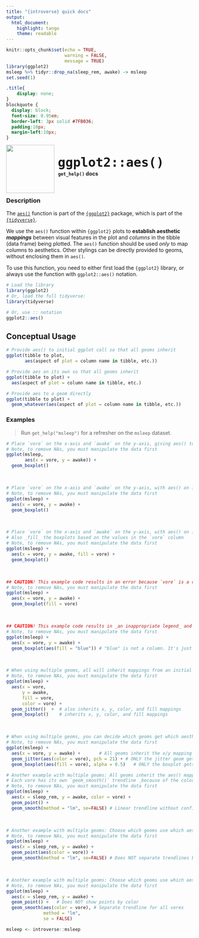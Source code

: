 ```yaml
---
title: "{introverse} quick docs"
output: 
  html_document:
    highlight: tango
    theme: readable
---
```



```r
knitr::opts_chunk$set(echo = TRUE, 
                      warning = FALSE, 
                      message = TRUE)
library(ggplot2)
msleep %>% tidyr::drop_na(sleep_rem, awake) -> msleep
set.seed(1)
```

```css
.title{
    display: none;
}
blockquote {
  display: block;
  font-size: 0.95em;
  border-left: 3px solid #7FB036;
  padding:10px;
  margin-left:10px;
}
```

<div>
<br>
 <img src = "logo.png" style = "float:left;height:130px;margin-top:-20px;">
 <span style = "font-weight:bold;font-size:40px;"> 
  &nbsp;<code>ggplot2::aes()</code>
 </span>
 <br>
 <b>&nbsp;&nbsp;&nbsp;<code>get_help()</code> docs</b>
</div>
<br>

### Description

The [`aes()`](https://ggplot2.tidyverse.org/reference/aes.html) function is part of the [`{ggplot2}`](https://ggplot2.tidyverse.org/) package, which is part of the [`{tidyverse}`](https://www.tidyverse.org/).

We use the `aes()` function within `{ggplot2}` plots to **establish aesthetic _mappings_** between visual features in the plot and _columns_ in the tibble (data frame) being plotted. The `aes()` function should be used _only_ to map columns to aesthetics. Other stylings can be directly provided to geoms, without enclosing them in `aes()`.


<!-- Add the following if the topic is a function that does NOT come with base R, and uncomment/fill in the subsequent multiline HTML comment: -->
To use this function, you need to either first load the `{ggplot2}` library, or always use the function with `ggplot2::aes()` notation.

```r
# Load the library
library(ggplot2)
# Or, load the full tidyverse:
library(tidyverse)

# Or, use :: notation
ggplot2::aes()
```

## Conceptual Usage

```r
# Provide aes() to initial ggplot call so that all geoms inherit
ggplot(tibble to plot, 
       aes(aspect of plot = column name in tibble, etc.))

# Provide aes on its own so that all geoms inherit
ggplot(tibble to plot) +
  aes(aspect of plot = column name in tibble, etc.)

# Provide aes to a geom directly
ggplot(tibble to plot) +
  geom_whatever(aes(aspect of plot = column name in tibble, etc.))
```

### Examples

> Run `get_help("msleep")` for a refresher on the `msleep` dataset.

```r
# Place `vore` on the x-axis and `awake` on the y-axis, giving aes() to ggplot()
# Note, to remove NAs, you must manipulate the data first
ggplot(msleep, 
       aes(x = vore, y = awake)) + 
  geom_boxplot()
```

<br>

```r
# Place `vore` on the x-axis and `awake` on the y-axis, with aes() on its own
# Note, to remove NAs, you must manipulate the data first
ggplot(msleep) + 
  aes(x = vore, y = awake) + 
  geom_boxplot()
```

<br>

```r
# Place `vore` on the x-axis and `awake` on the y-axis, with aes() on its own
# Also _fill_ the boxplots based on the values in the `vore` column
# Note, to remove NAs, you must manipulate the data first
ggplot(msleep) + 
  aes(x = vore, y = awake, fill = vore) + 
  geom_boxplot()
```

<br>


```r
## CAUTION! This example code results in an error because `vore` is a column but it was not placed into `aes()`
# Note, to remove NAs, you must manipulate the data first
ggplot(msleep) + 
  aes(x = vore, y = awake) + 
  geom_boxplot(fill = vore)
```

<br>

```r
## CAUTION! This example code results in _an inappropriate legend_ and _wrong colors_ because a non-column is provided to `aes()`
# Note, to remove NAs, you must manipulate the data first
ggplot(msleep) + 
  aes(x = vore, y = awake) + 
  geom_boxplot(aes(fill = "blue")) # "blue" is not a column. It's just a fill specification without mapping, and the fill isn't even blue!
```

<br>

```r
# When using multiple geoms, all will inherit mappings from an initial aes() call
# Note, to remove NAs, you must manipulate the data first
ggplot(msleep) + 
  aes(x = vore, 
      y = awake, 
      fill = vore,
      color = vore) +
  geom_jitter()  +  # also inherits x, y, color, and fill mappings
  geom_boxplot()    # inherits x, y, color, and fill mappings
```

<br>

```r
# When using multiple geoms, you can decide which geoms get which aesthetic:
# Note, to remove NAs, you must manipulate the data first
ggplot(msleep) + 
  aes(x = vore, y = awake) +       # All geoms inherit the x/y mapping
  geom_jitter(aes(color = vore), pch = 21) + # ONLY the jitter geom gets the color mapping. Using pch=21, we see points are NOT filled, only colored
  geom_boxplot(aes(fill = vore), alpha = 0.5)   # ONLY the boxplot gets the fill mapping. Its color remains default black. Add alpha for transparency
```

```r
# Another example with multiple geoms: All geoms inherit the aes() mappings. 
# Each vore has its own `geom_smooth()` trendline _because of the color mapping_
# Note, to remove NAs, you must manipulate the data first
ggplot(msleep) + 
  aes(x = sleep_rem, y = awake, color = vore) +       
  geom_point() +  
  geom_smooth(method = "lm", se=FALSE) # Linear trendline without confidence interval, for clarity
```

<br>

```r
# Another example with multiple geoms: Choose which geoms use which aesthetic
# Note, to remove NAs, you must manipulate the data first
ggplot(msleep) + 
  aes(x = sleep_rem, y = awake) +       
  geom_point(aes(color = vore)) +  
  geom_smooth(method = "lm", se=FALSE) # Does NOT separate trendlines by color: Single trendline for all vores
```

<br>

```r
# Another example with multiple geoms: Choose which geoms use which aesthetic
# Note, to remove NAs, you must manipulate the data first
ggplot(msleep) + 
  aes(x = sleep_rem, y = awake) +       
  geom_point() +   # Does NOT show points by color
  geom_smooth(aes(color = vore), # Separate trendline for all vores
              method = "lm", 
              se = FALSE) 
```



```r
msleep <- introverse::msleep
```